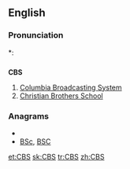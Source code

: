 ==English==

===Pronunciation===
*:{{rhymes|ɛs}}

==={{initialism}}===
'''CBS'''

# [[wikipedia:CBS|Columbia Broadcasting System]]
# [[w:List of Christian Brothers schools|Christian Brothers School]]

===Anagrams===
* {{alphagram|[[BCS#English|BCS]]}} 
* [[BSc#English|BSc]], [[BSC#English|BSC]]


[[et:CBS]]
[[sk:CBS]]
[[tr:CBS]]
[[zh:CBS]]